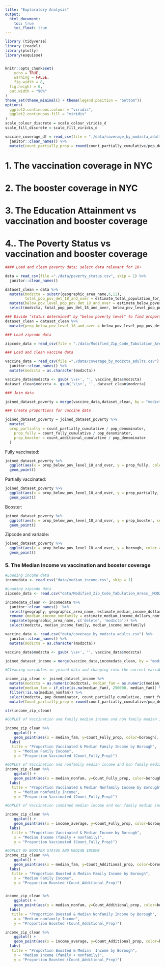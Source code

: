 ```yaml
---
title: "Exploratory Analysis"
output: 
  html_document:
    toc: true
    toc_float: true
---
```

```r
library (tidyverse)
library (readxl)
library(plotly)
library(esquisse)


knitr::opts_chunk$set(
	echo = TRUE,
	warning = FALSE,
	fig.width = 8, 
  fig.height = 6,
  out.width = "90%"
)
theme_set(theme_minimal() + theme(legend.position = "bottom"))
options(
  ggplot2.continuous.colour = "viridis",
  ggplot2.continuous.fill = "viridis"
)
scale_colour_discrete = scale_colour_viridis_d
scale_fill_discrete = scale_fill_viridis_d

vaccine_coverage_df = read_csv(file = "./data/coverage_by_modzcta_adults.csv") %>% 
  janitor::clean_names() %>% 
  mutate(count_partially_prop = round(count_partially_cumulative/pop_denominator,2), count_Fully_prop = round(count_fully_cumulative/pop_denominator,2), count_1Plus_prop = round(count_1plus_cumulative/pop_denominator,2), count_Additional_prop = round(count_additional_cumulative/pop_denominator,2))
```

# **1. The vaccination coverage in NYC**


# **2. The booster coverage in NYC**


# **3. The Education Attainment vs vaccination and booster coverage **

# **4.. The Poverty Status vs vaccination and booster coverage**

```r

#### Load and clean poverty data; select data relevant for 18+

data = read_csv(file ="./data/poverty_status.csv", skip = 1) %>%
  janitor::clean_names()

dataset_clean = data %>% 
  mutate(modzcta = substr(geographic_area_name,6,11),
         total_pop_pov_det_18_and_over = estimate_total_population_for_whom_poverty_status_is_determined - estimate_total_population_for_whom_poverty_status_is_determined_age_under_18_years) %>% 
  mutate(below_pov_level_pop_pov_det_18_and_over = estimate_below_poverty_level_population_for_whom_poverty_status_is_determined - estimate_below_poverty_level_population_for_whom_poverty_status_is_determined_age_under_18_years) %>%
  select(modzcta, total_pop_pov_det_18_and_over, below_pov_level_pop_pov_det_18_and_over)

```


```r
### Divide "status determined" by "below poverty level" to find proportion
dataset_clean = dataset_clean %>% 
  mutate(prop_below_pov_level_18_and_over = below_pov_level_pop_pov_det_18_and_over / total_pop_pov_det_18_and_over)
```


```r
### Load zipcode data

zipcode_data = read_csv(file = "./data/Modified_Zip_Code_Tabulation_Areas__MODZCTA_.csv")
```


```r
### Load and clean vaccine data

vaccine_data = read_csv(file ="./data/coverage_by_modzcta_adults.csv") %>%
  janitor::clean_names() %>%
  mutate(modzcta = as.character(modzcta))

vaccine_data$modzcta <- gsub('\\s+', '', vaccine_data$modzcta)
dataset_clean$modzcta <- gsub('\\s+', '', dataset_clean$modzcta)
```


```r
### Join data

joined_dataset_poverty = merge(vaccine_data,dataset_clean, by = "modzcta", all.x = TRUE)
```


```r
### Create proportions for vaccine data

joined_dataset_poverty = joined_dataset_poverty %>% 
  mutate(
  prop_partially = count_partially_cumulative / pop_denominator,
    prop_fully = count_fully_cumulative / pop_denominator,
    prop_booster = count_additional_cumulative / pop_denominator
  )
```

Fully vaccinated:

```r
joined_dataset_poverty %>% 
  ggplot(aes(x = prop_below_pov_level_18_and_over, y = prop_fully, color = borough)) +
  geom_point()
```

Partially vaccinated:

```r
joined_dataset_poverty %>% 
  ggplot(aes(x = prop_below_pov_level_18_and_over, y = prop_partially, color = borough)) +
  geom_point()
```

Booster:

```r
joined_dataset_poverty %>% 
  ggplot(aes(x = prop_below_pov_level_18_and_over, y = prop_booster, color = borough)) +
  geom_point()
```

Zipcode and variable: 

```r
joined_dataset_poverty %>% 
  ggplot(aes(x = prop_below_pov_level_18_and_over, y = borough, color = borough)) +
  geom_point()
```


### **5. The Median Income vs vaccination and booster coverage**

```r
#Loading income data 
incomedata <- read_csv("data/median_income.csv", skip = 1)

#Loading zipcode data 
zipcode_data <- read.csv("data/Modified_Zip_Code_Tabulation_Areas__MODZCTA_.csv")

incomedata_clean <- incomedata %>%  
  janitor::clean_names()  %>%
  select(geography, geographic_area_name, estimate_median_income_dollars_families_families, estimate_median_income_dollars_nonfamily_households_nonfamily_households) %>%
  rename (median_income_nonfamily = estimate_median_income_dollars_nonfamily_households_nonfamily_households, median_income_family = estimate_median_income_dollars_families_families) %>% 
  separate(geographic_area_name, c('delete', 'modzcta')) %>% 
  select(modzcta, median_income_family, median_income_nonfamily)

vaccine_data <- read.csv("data/coverage_by_modzcta_adults.csv") %>%
  janitor::clean_names() %>%
  mutate(modzcta = as.character(modzcta))

vaccine_data$modzcta <- gsub('\\s+', '', vaccine_data$modzcta)

```

```r
joined_dataset_income = merge(vaccine_data,incomedata_clean, by = "modzcta", all.x = TRUE)
```

```r
#Cleaning variables in joined data and changing into the correct variable type 

income_zip_clean <- joined_dataset_income %>%
  mutate(modzcta = as.numeric(modzcta), median_fam = as.numeric(median_income_family), median_nonfam = as.numeric(median_income_nonfamily)) %>% 
  mutate(median_fam = if_else(is.na(median_fam), 250000, median_fam)) %>% 
  filter(!is.na(median_nonfam)) %>% 
  select(modzcta, pop_denominator, count_partially_cumulative, count_fully_cumulative, count_1plus_cumulative, count_additional_cumulative, median_fam, median_nonfam, borough) %>% 
  mutate(Count_partially_prop = round(count_partially_cumulative/pop_denominator,2), Count_Fully_prop = round(count_fully_cumulative/pop_denominator,2), Count_1Plus_prop = round(count_1plus_cumulative/pop_denominator,2), Count_Additional_prop = round(count_additional_cumulative/pop_denominator,2), income_average = ((median_fam + median_nonfam)/2))

str(income_zip_clean)

```

```r
#GGPLOT of Vaccination and family median income and non family median income by borough

income_zip_clean %>%
    ggplot() +
    geom_point(aes(x = median_fam, y=Count_Fully_prop, color=borough), alpha = 0.5)+
  labs(
   title = "Proportion Vaccinated & Median Family Income by Borough", 
    x = "Median Family Income", 
    y = "Proportion Vaccinated (Count_Fully_Prop)")

#GGPLOT of Vaccination and nonfamily median income and non family median income by borough
income_zip_clean %>%
    ggplot() +
    geom_point(aes(x = median_nonfam, y=Count_Fully_prop, color=borough), alpha = 0.5)+
  labs(
   title = "Proportion Vaccinated & Median Nonfamily Income by Borough", 
    x = "Median nonfamily Income", 
    y = "Proportion Vaccinated (Count_Fully_Prop)")

#GGPLOT of Vaccination combined median income and non family median income by borough

income_zip_clean %>%
    ggplot() +
    geom_point(aes(x = income_average, y=Count_Fully_prop, color=borough), alpha = 0.5)+
  labs(
   title = "Proportion Vaccinated & Median Income by Borough", 
    x = "Median Income (family + nonfamily)", 
    y = "Proportion Vaccinated (Count_Fully_Prop)")


```

```r
#GGPLOT OF BOOSTER STATUS AND MEDIAN INCOME 
income_zip_clean %>%
    ggplot() +
    geom_point(aes(x = median_fam, y=Count_Additional_prop, color=borough), alpha = 0.5)+
  labs(
   title = "Proportion Boosted & Median Family Income by Borough", 
    x = "Median Family Income", 
    y = "Proportion Boosted (Count_Additional_Prop)")


income_zip_clean %>%
    ggplot() +
    geom_point(aes(x = median_nonfam, y=Count_Additional_prop, color=borough), alpha = 0.5)+
  labs(
   title = "Proportion Boosted & Median Nonfamily Income by Borough", 
    x = "Median nonfamily Income", 
    y = "Proportion Boosted (Count_Additional_Prop)")

income_zip_clean %>%
    ggplot() +
    geom_point(aes(x = income_average, y=Count_Additional_prop, color=borough), alpha = 0.5)+
  labs(
   title = "Proportion Boosted & Median  Income by Borough", 
    x = "Median Income (family + nonfamily)", 
    y = "Proportion Boosted (Count_Additional_Prop)")


```

